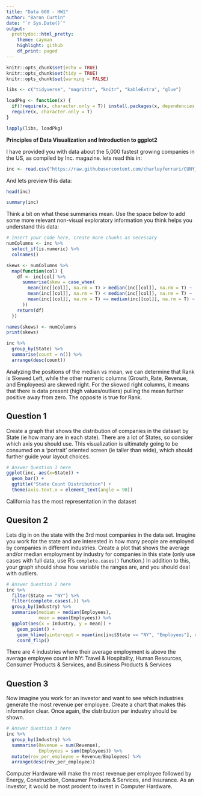 ```yaml
---
title: "Data 608 - HW1"
author: "Baron Curtin"
date: "`r Sys.Date()`"
output:
  prettydoc::html_pretty:
    theme: cayman
    highlight: github
    df_print: paged
---
```


```r
knitr::opts_chunk$set(echo = TRUE)
knitr::opts_chunk$set(tidy = TRUE)
knitr::opts_chunk$set(warning = FALSE)

libs <- c("tidyverse", "magrittr", "knitr", "kableExtra", "glue")

loadPkg <- function(x) {
  if(!require(x, character.only = T)) install.packages(x, dependencies = T)
  require(x, character.only = T)
}

lapply(libs, loadPkg)
```

**Principles of Data Visualization and Introduction to ggplot2**

I have provided you with data about the 5,000 fastest growing companies in the US, as compiled by Inc. magazine. lets read this in:

```r

inc <- read.csv("https://raw.githubusercontent.com/charleyferrari/CUNY_DATA_608/master/module1/Data/inc5000_data.csv", header= TRUE)

```

And lets preview this data:

```r

head(inc)

```
```r

summary(inc)

```

Think a bit on what these summaries mean. Use the space below to add some more relevant non-visual exploratory information you think helps you understand this data:

```r

# Insert your code here, create more chunks as necessary
numColumns <- inc %>%
  select_if(is.numeric) %>%
  colnames()

skews <- numColumns %>%
  map(function(col) {
    df <- inc[col] %>%
      summarise(skew = case_when(
        mean(inc[[col]], na.rm = T) > median(inc[[col]], na.rm = T) ~ 'right',
        mean(inc[[col]], na.rm = T) < median(inc[[col]], na.rm = T) ~ 'left',
        mean(inc[[col]], na.rm = T) == median(inc[[col]], na.rm = T) ~ 'none'
      ))
    return(df)
  })

names(skews) <- numColumns
print(skews)

inc %>%
  group_by(State) %>%
  summarise(count = n()) %>%
  arrange(desc(count))
```

Analyzing the positions of the median vs mean, we can determine that Rank is Skewed Left, while the other numeric columns (Growth_Rate, Revenue, and Employees) are skewed right. For the skewed right columns, it means that there is data present (high values/outliers) pulling the mean further positive away from zero. The opposite is true for Rank.

## Question 1

Create a graph that shows the distribution of companies in the dataset by State (ie how many are in each state). There are a lot of States, so consider which axis you should use. This visualization is ultimately going to be consumed on a 'portrait' oriented screen (ie taller than wide), which should further guide your layout choices.

```r

# Answer Question 1 here
ggplot(inc, aes(x=State)) +
  geom_bar() +
  ggtitle("State Count Distribution") +
  theme(axis.text.x = element_text(angle = 90))
```

California has the most representation in the dataset

## Quesiton 2

Lets dig in on the state with the 3rd most companies in the data set. Imagine you work for the state and are interested in how many people are employed by companies in different industries. Create a plot that shows the average and/or median employment by industry for companies in this state (only use cases with full data, use R's `complete.cases()` function.) In addition to this, your graph should show how variable the ranges are, and you should deal with outliers.

```r

# Answer Question 2 here
inc %>%
  filter(State == "NY") %>%
  filter(complete.cases(.)) %>%
  group_by(Industry) %>%
  summarise(median = median(Employees),
            mean = mean(Employees)) %>%
  ggplot(aes(x = Industry, y = mean)) +
    geom_point() +
    geom_hline(yintercept = mean(inc[inc$State == "NY", "Employees"], na.rm = T)) +
    coord_flip()
```

There are 4 industries where their average employment is above the average employee count in NY: Travel & Hospitality, Human Resources, Consumer Products & Services, and Business Products & Services

## Question 3

Now imagine you work for an investor and want to see which industries generate the most revenue per employee. Create a chart that makes this information clear. Once again, the distribution per industry should be shown.

```r

# Answer Question 3 here
inc %>%
  group_by(Industry) %>%
  summarise(Revenue = sum(Revenue),
            Employees = sum(Employees)) %>%
  mutate(rev_per_employee = Revenue/Employees) %>%
  arrange(desc(rev_per_employee))
```

Computer Hardware will make the most revenue per employee followed by Energy, Construction, Consumer Products & Services, and Insurance. As an investor, it would be most prodent to invest in Computer Hardware.
